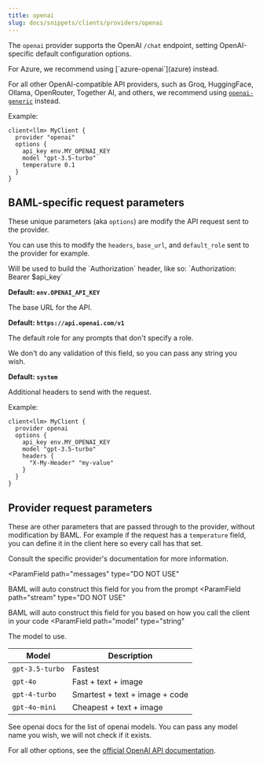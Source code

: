 ```yaml
---
title: openai
slug: docs/snippets/clients/providers/openai
---
```


The `openai` provider supports the OpenAI `/chat` endpoint, setting OpenAI-specific
default configuration options.

<Tip>
  For Azure, we recommend using [`azure-openai`](azure) instead.

  For all other OpenAI-compatible API providers, such as Groq, HuggingFace,
  Ollama, OpenRouter, Together AI, and others, we recommend using
 [`openai-generic`](openai-generic) instead.
</Tip>

Example:

```baml BAML
client<llm> MyClient {
  provider "openai"
  options {
    api_key env.MY_OPENAI_KEY
    model "gpt-3.5-turbo"
    temperature 0.1
  }
}
```



## BAML-specific request parameters
These unique parameters (aka `options`) are modify the API request sent to the provider.

You can use this to modify the `headers`, `base_url`, and `default_role` sent to the provider for example.


<ParamField path="api_key" type="string" default="env.OPENAI_API_KEY">
  Will be used to build the `Authorization` header, like so: `Authorization: Bearer $api_key`

  **Default: `env.OPENAI_API_KEY`**
</ParamField>

<ParamField path="base_url" type="string">
  The base URL for the API.
  
  **Default: `https://api.openai.com/v1`**
</ParamField>

<ParamField path="default_role" type="string">
  The default role for any prompts that don't specify a role.
  
  We don't do any validation of this field, so you can pass any string you wish.
  
  **Default: `system`**
</ParamField>

<ParamField path="headers" type="object">
  Additional headers to send with the request.

Example:

```baml BAML
client<llm> MyClient {
  provider openai
  options {
    api_key env.MY_OPENAI_KEY
    model "gpt-3.5-turbo"
    headers {
      "X-My-Header" "my-value"
    }
  }
}
```

</ParamField>

<Markdown src="../../../../snippets/allowed-role-metadata-basic.mdx" />

## Provider request parameters
These are other parameters that are passed through to the provider, without modification by BAML. For example if the request has a `temperature` field, you can define it in the client here so every call has that set.

Consult the specific provider's documentation for more information.

<ParamField
   path="messages"
   type="DO NOT USE"
>
  BAML will auto construct this field for you from the prompt
</ParamField>
<ParamField
   path="stream"
   type="DO NOT USE"
>
  BAML will auto construct this field for you based on how you call the client in your code
</ParamField>
<ParamField
  path="model"
  type="string"
>
  The model to use.

| Model           | Description                    |
| --------------- | ------------------------------ |
| `gpt-3.5-turbo` | Fastest                        |
| `gpt-4o`        | Fast + text + image            |
| `gpt-4-turbo`   | Smartest + text + image + code |
| `gpt-4o-mini`   | Cheapest + text + image        |

See openai docs for the list of openai models. You can pass any model name you wish, we will not check if it exists.

</ParamField>

For all other options, see the [official OpenAI API documentation](https://platform.openai.com/docs/api-reference/chat/create).
